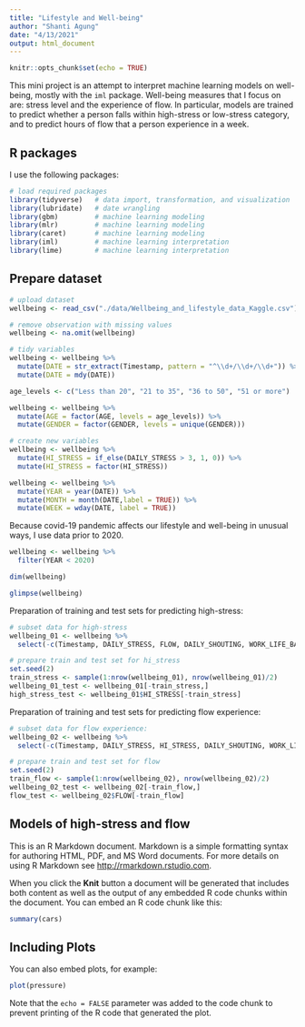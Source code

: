 ```yaml
---
title: "Lifestyle and Well-being"
author: "Shanti Agung"
date: "4/13/2021"
output: html_document
---
```


```r
knitr::opts_chunk$set(echo = TRUE)
```

This mini project is an attempt to interpret machine learning models on well-being, mostly with the `iml` package. Well-being measures that I focus on are: stress level and the experience of flow. In particular, models are trained to predict whether a person falls within high-stress or low-stress category, and to predict hours of flow that a person experience in a week. 

## R packages

I use the following packages:

```r

# load required packages
library(tidyverse)   # data import, transformation, and visualization
library(lubridate)   # date wrangling
library(gbm)         # machine learning modeling
library(mlr)         # machine learning modeling
library(caret)       # machine learning modeling
library(iml)         # machine learning interpretation
library(lime)        # machine learning interpretation

```

## Prepare dataset

```r

# upload dataset
wellbeing <- read_csv("./data/Wellbeing_and_lifestyle_data_Kaggle.csv")

# remove observation with missing values
wellbeing <- na.omit(wellbeing) 

# tidy variables
wellbeing <- wellbeing %>% 
  mutate(DATE = str_extract(Timestamp, pattern = "^\\d+/\\d+/\\d+")) %>% 
  mutate(DATE = mdy(DATE))

age_levels <- c("Less than 20", "21 to 35", "36 to 50", "51 or more")

wellbeing <- wellbeing %>% 
  mutate(AGE = factor(AGE, levels = age_levels)) %>% 
  mutate(GENDER = factor(GENDER, levels = unique(GENDER)))

# create new variables
wellbeing <- wellbeing %>% 
  mutate(HI_STRESS = if_else(DAILY_STRESS > 3, 1, 0)) %>% 
  mutate(HI_STRESS = factor(HI_STRESS))

wellbeing <- wellbeing %>%
  mutate(YEAR = year(DATE)) %>%
  mutate(MONTH = month(DATE,label = TRUE)) %>%
  mutate(WEEK = wday(DATE, label = TRUE))

```

Because covid-19 pandemic affects our lifestyle and well-being in unusual ways, I use data prior to 2020.

```r

wellbeing <- wellbeing %>% 
  filter(YEAR < 2020)

dim(wellbeing)

glimpse(wellbeing)
```

Preparation of training and test sets for predicting high-stress: 

```r

# subset data for high-stress
wellbeing_01 <- wellbeing %>% 
  select(-c(Timestamp, DAILY_STRESS, FLOW, DAILY_SHOUTING, WORK_LIFE_BALANCE_SCORE, DATE))

# prepare train and test set for hi_stress
set.seed(2)
train_stress <- sample(1:nrow(wellbeing_01), nrow(wellbeing_01)/2)
wellbeing_01_test <- wellbeing_01[-train_stress,]
high_stress_test <- wellbeing_01$HI_STRESS[-train_stress]

```

Preparation of training and test sets for predicting flow experience: 

```r

# subset data for flow experience:
wellbeing_02 <- wellbeing %>% 
  select(-c(Timestamp, DAILY_STRESS, HI_STRESS, DAILY_SHOUTING, WORK_LIFE_BALANCE_SCORE, DATE))

# prepare train and test set for flow
set.seed(2)
train_flow <- sample(1:nrow(wellbeing_02), nrow(wellbeing_02)/2)
wellbeing_02_test <- wellbeing_02[-train_flow,]
flow_test <- wellbeing_02$FLOW[-train_flow]
```


## Models of high-stress and flow


This is an R Markdown document. Markdown is a simple formatting syntax for authoring HTML, PDF, and MS Word documents. For more details on using R Markdown see <http://rmarkdown.rstudio.com>.

When you click the **Knit** button a document will be generated that includes both content as well as the output of any embedded R code chunks within the document. You can embed an R code chunk like this:

```r
summary(cars)
```

## Including Plots

You can also embed plots, for example:

```r
plot(pressure)
```

Note that the `echo = FALSE` parameter was added to the code chunk to prevent printing of the R code that generated the plot.
